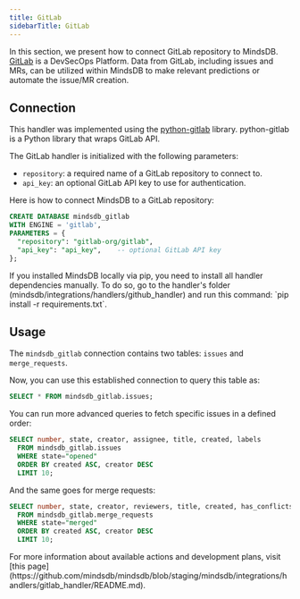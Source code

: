 ```yaml
---
title: GitLab
sidebarTitle: GitLab
---
```


In this section, we present how to connect GitLab repository to MindsDB.
[GitLab](https://about.gitlab.com/) is a DevSecOps Platform. Data from GitLab, including issues and MRs, can be utilized within MindsDB to make relevant predictions or automate the issue/MR creation.


## Connection

This handler was implemented using the [python-gitlab](https://github.com/python-gitlab/python-gitlab) library.
python-gitlab is a Python library that wraps GitLab API.

The GitLab handler is initialized with the following parameters:

* `repository`: a required name of a GitLab repository to connect to.
* `api_key`: an optional GitLab API key to use for authentication.

Here is how to connect MindsDB to a GitLab repository:

```sql
CREATE DATABASE mindsdb_gitlab
WITH ENGINE = 'gitlab',
PARAMETERS = {
  "repository": "gitlab-org/gitlab",
  "api_key": "api_key",    -- optional GitLab API key
};
```

<Tip>
If you installed MindsDB locally via pip, you need to install all handler dependencies manually. To do so, go to the handler's folder (mindsdb/integrations/handlers/github_handler) and run this command: `pip install -r requirements.txt`.
</Tip>

## Usage

The `mindsdb_gitlab` connection contains two tables: `issues` and `merge_requests`.

Now, you can use this established connection to query this table as:

```sql
SELECT * FROM mindsdb_gitlab.issues;
```

You can run more advanced queries to fetch specific issues in a defined order:

```sql
SELECT number, state, creator, assignee, title, created, labels 
  FROM mindsdb_gitlab.issues
  WHERE state="opened"
  ORDER BY created ASC, creator DESC
  LIMIT 10;
```

And the same goes for merge requests:

```sql
SELECT number, state, creator, reviewers, title, created, has_conflicts
  FROM mindsdb_gitlab.merge_requests
  WHERE state="merged"
  ORDER BY created ASC, creator DESC
  LIMIT 10;
```

<Info>
For more information about available actions and development plans, visit [this page](https://github.com/mindsdb/mindsdb/blob/staging/mindsdb/integrations/handlers/gitlab_handler/README.md).
</Info> 
